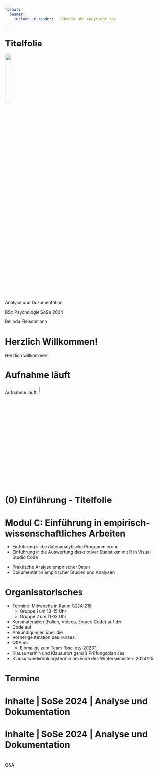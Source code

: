```yaml
---
format:
  beamer:
    include-in-header: ../Header_add_copyright.tex
---
```




# Titelfolie {.plain}
\center
![](../Abbildungen/otto.png){width="20%"}

\vspace{2mm}

\Large
Analyse und Dokumentation
\vspace{4mm}

\normalsize
BSc Psychologie SoSe 2024

\vspace{15mm}
\normalsize
Belinda Fleischmann



# Herzlich Willkommen!{.plain} 
\huge
\center
\vfill
Herzlich willkommen!
\vfill


# Aufnahme läuft {.plain}
\huge
\vfill

\vspace{3mm}
\center
Aufnahme läuft.
![](../Abbildungen/mikro.png){width="8%"}

\vfill


# (0) Einführung - Titelfolie {.plain}
\vfill
\center
\huge
\textcolor{black}{(0) Einführung}
\vfill



# Modul C: Einführung in empirisch-wissenschaftliches Arbeiten
\setstretch{1.5}
\textcolor{darkblue}{C1. Programmierung und Deskriptive Statistik}

* Einführung in die datenanalytische Programmierung
* Einführung in die Auswertung deskriptiver Statistiken mit R in Visual Studio Code

\vspace{3mm}

\textcolor{darkblue}{C2. Analyse und Dokumentation}

* Praktische Analyse empirischer Daten
* Dokumentation empirischer Studien und Analysen


# Organisatorisches
\setstretch{1.8}

* \justifying Termine: Mittwochs in Raum G22A-218
  * Gruppe 1 um 13-15 Uhr
  * Gruppe 2 um 11-13 Uhr
* Kursmaterialien (Folien, Videos, Source Code) auf der \textcolor{linkblue}{\href{https://www.ipsy.ovgu.de/Institut/Abteilungen+des+Institutes/Methodenlehre+I+_+Experimentelle+und+Neurowissenschaftliche+Psychologie/Lehre/Sommersemester+2024/Analyse+und+Dokumentation.html}{Kurswebseite}}
* Code auf \textcolor{linkblue}{\href{https://github.com/belindamef/analyse-und-doku-24}{Github}}
* Ankündigungen über die \textcolor{linkblue}{\href{https://elearning.ovgu.de/course/view.php?id=16231}{Moodleseite}}
* Vorherige Iteration des Kurses: \textcolor{linkblue}{\href{https://www.ipsy.ovgu.de/Institut/Abteilungen+des+Institutes/Methodenlehre+I+_+Experimentelle+und+Neurowissenschaftliche+Psychologie/Lehre/Sommersemester+2023/Design_+Analyse_+Dokumentation-p-2086.html}{Design, Analyse, Dokumentation (SoSe 2023)}}
* Q&A im \textcolor{linkblue}{\href{https://mm.cs.ovgu.de/bsc-psychologie-2023/channels/c2---analyse-und-dokumentation-sose-2024}{Mattermost-Channel}}
  * Einmalige \textcolor{linkblue}{\href{https://mm.cs.ovgu.de/signup_user_complete/?id=md7rjp5q4jy4zrmwpgar9qr5ih&sbr=su}{Registrierung}} zum Team "bsc-psy-2023"
* Klausurtermin und Klausurort gemäß Prüfungsplan des \textcolor{linkblue}{\href{https://www.fnw.ovgu.de/Studium/Prüfungfungsamt.html}{FNW Prüfungsamtes}}
* Klausurwiederholungstermin am Ende des Wintersemesters 2024/25



# Termine
\setstretch{1.3}
\vfill
\center
\small

\renewcommand{\arraystretch}{1.1}
\begin{tabular}{llll}
Datum          & Einheit               & Thema                                 & Lehrperson   \\\hline
10.04.24       & Dokumentation         &  (1) Ethik und Ethische Formalitäten  & BF \\
17.04.24       & Dokumentation         &  (2) Wissenschaftliche Berichte       & BF \\
24.04.24       & Dokumentation         &  (3) Offenheit und Transparenz        & BF \\
01.05.24       & \textcolor{gray}{Tag der Arbeit}   \\
08.05.24       & Dokumentation         &  (4) Quarto                           & BF \\  \hline
15.05.24       & Praxisseminar         &      Offene Übung                     & BF \\
22.05.24       & Präsentationen        &  Einfache Lineare Regression          & JS \\
29.05.24       & Präsentationen        &  Korrelation                          & JS \\
05.06.24       & Präsentationen        &  Einstichproben-T-Test                & JS \\
12.06.24       & Präsentationen        &  Zweistichproben-T-Test               & JS \\
19.06.24       & Präsentationen        &  Einfaktorielle Varianzanalyse        & BF \\
26.06.24       & Präsentationen        &  Zweifaktorielle Varianznalyse        & BF \\
03.07.24       & Präsentationen        &  Multipe Regression                   & BF \\
10.07.24       & Präsentationen        &  Kovarianzanalyse                     & BF \\\hline
26.07.24       & Klausurtermin                                                     \\
Feb 2025       & Klausurwiederholungstermin                                        \\
\end{tabular}


# Inhalte | SoSe 2024 | Analyse und Dokumentation
\setstretch{1.5}


\textcolor{darkblue}{Wissenschaftliches Arbeiten}
\begin{itemize} \small \justifying
\item Ethik in der psychologischen Forschung und der Prozess der Ethikanstragsstellung
\end{itemize}


\textcolor{darkblue}{Analyse}

\begin{itemize} \small \justifying
\item Anwendungsfälle des Allgemeinen Linearen Modells
\item Grundlagen zu Analyse-ools in \textcolor{linkblue}{\href{https://www.r-project.org/}{R}}
\end{itemize}


\textcolor{darkblue}{Dokumentation}

\begin{itemize} \small \justifying
\item Übersicht zu häufig benutzten Strukuren wissenschaftlicher Berichte
\item Fokus auf quantitativ-empirische Artikel und Präsentationen
\item Introduction, Methods, Restuls, Discussion
\item Kurzeinführung zu \textcolor{linkblue}{\href{https://quarto.org/}{Quarto}} und \textcolor{linkblue}{\href{https://www.zotero.org/}{Zotero}}
\end{itemize}



# Inhalte | SoSe 2024 | Analyse und Dokumentation
\setstretch{1.3}

\textcolor{darkblue}{Praxisseminar und Präsentationen}

\begin{itemize}\small \justifying
\item  Aktive Bearbeitung und Dokumentation von Übungsaufgaben
\item Hilfestellung von Lehrpersonen in Praxisseminar und ggf. nach Präsentationsterminen.
\item Inhaltliches Leitthema ist die Effektivität von Psychotherapie bei Depression.
\item Datenanalyse mit \textcolor{linkblue}{\href{https://www.r-project.org/}{R}}, Bericht und Präsentation mit \textcolor{linkblue}{\href{https://quarto.org/}{Quarto}}.
\item 4 Studierende pro Aufgabe verantwortlich für Bericht und Präsentation
\begin{itemize} \small \justifying
  \item  Bericht aus Einführung, Methoden, Resultate, Schlußfolgerung
  \item Maximal 2 Seiten Fließtext plus Abbildungen und Code
  \item Präsentation aus Einführung, Methoden, Resultate und Schlußfolgerung
  \item Maximal 40 Minuten
\end{itemize}
\item $\Rightarrow$ 1/2 Seite Fließtext plus 10 Minuten Präsentation pro Studierende
\item Prakatischce Umsetzung der Analysemethoden is klausurrelevant
\item Organisation der Gruppen und Präsentationstermine über Moodle
\item -> Bei Terminkonflikten entscheidet das Los
\end{itemize}


# {.plain}

\Large

\center

Q&A